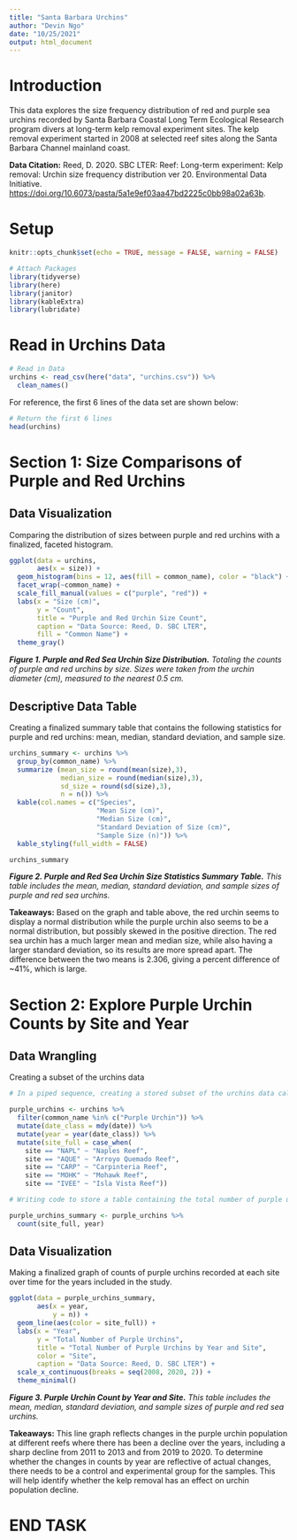 ```yaml
---
title: "Santa Barbara Urchins"
author: "Devin Ngo"
date: "10/25/2021"
output: html_document
---
```


# Introduction

This data explores the size frequency distribution of red and purple sea urchins recorded by Santa Barbara Coastal Long Term Ecological Research program divers at long-term kelp removal experiment sites. The kelp removal experiment started in 2008 at selected reef sites along the Santa Barbara Channel mainland coast.

**Data Citation:** Reed, D. 2020. SBC LTER: Reef: Long-term experiment: Kelp removal: Urchin size frequency distribution ver 20. Environmental Data Initiative. <https://doi.org/10.6073/pasta/5a1e9ef03aa47bd2225c0bb98a02a63b>.

# Setup

```r
knitr::opts_chunk$set(echo = TRUE, message = FALSE, warning = FALSE)

# Attach Packages
library(tidyverse)
library(here)
library(janitor)
library(kableExtra)
library(lubridate)
```

# Read in Urchins Data

```r
# Read in Data
urchins <- read_csv(here("data", "urchins.csv")) %>% 
  clean_names()
```

For reference, the first 6 lines of the data set are shown below:

```r
# Return the first 6 lines
head(urchins)
```

# Section 1: Size Comparisons of Purple and Red Urchins

## Data Visualization

Comparing the distribution of sizes between purple and red urchins with a finalized, faceted histogram.

```r
ggplot(data = urchins,
       aes(x = size)) +
  geom_histogram(bins = 12, aes(fill = common_name), color = "black") +
  facet_wrap(~common_name) +
  scale_fill_manual(values = c("purple", "red")) +
  labs(x = "Size (cm)",
       y = "Count",
       title = "Purple and Red Urchin Size Count",
       caption = "Data Source: Reed, D. SBC LTER",
       fill = "Common Name") +
  theme_gray()
```

***Figure 1. Purple and Red Sea Urchin Size Distribution.** Totaling the counts of purple and red urchins by size. Sizes were taken from the urchin diameter (cm), measured to the nearest 0.5 cm.*

## Descriptive Data Table

Creating a finalized summary table that contains the following statistics for purple and red urchins: mean, median, standard deviation, and sample size.

```r
urchins_summary <- urchins %>% 
  group_by(common_name) %>% 
  summarize (mean_size = round(mean(size),3),
             median_size = round(median(size),3),
             sd_size = round(sd(size),3),
             n = n()) %>% 
  kable(col.names = c("Species",
                      "Mean Size (cm)",
                      "Median Size (cm)",
                      "Standard Deviation of Size (cm)",
                      "Sample Size (n)")) %>% 
  kable_styling(full_width = FALSE)

urchins_summary
```

***Figure 2. Purple and Red Sea Urchin Size Statistics Summary Table.** This table includes the mean, median, standard deviation, and sample sizes of purple and red sea urchins.*

**Takeaways:** Based on the graph and table above, the red urchin seems to display a normal distribution while the purple urchin also seems to be a normal distribution, but possibly skewed in the positive direction. The red sea urchin has a much larger mean and median size, while also having a larger standard deviation, so its results are more spread apart. The difference between the two means is 2.306, giving a percent difference of \~41%, which is large.

# Section 2: Explore Purple Urchin Counts by Site and Year

## Data Wrangling

Creating a subset of the urchins data

```r
# In a piped sequence, creating a stored subset of the urchins data called purple_urchins in which it is: filtered to only include observations for purple urchins, converted the date to class “Date”, created a new column that only contains the year, and created a new column called site_full that contains the full name for each of the five sites.  

purple_urchins <- urchins %>% 
  filter(common_name %in% c("Purple Urchin")) %>% 
  mutate(date_class = mdy(date)) %>% 
  mutate(year = year(date_class)) %>% 
  mutate(site_full = case_when( 
    site == "NAPL" ~ "Naples Reef",
    site == "AQUE" ~ "Arroyo Quemado Reef",
    site == "CARP" ~ "Carpinteria Reef",
    site == "MOHK" ~ "Mohawk Reef",
    site == "IVEE" ~ "Isla Vista Reef"))
```

```r
# Writing code to store a table containing the total number of purple urchins observed by site and year.

purple_urchins_summary <- purple_urchins %>% 
  count(site_full, year)
```

## Data Visualization

Making a finalized graph of counts of purple urchins recorded at each site over time for the years included in the study.

```r
ggplot(data = purple_urchins_summary, 
       aes(x = year, 
           y = n)) + 
  geom_line(aes(color = site_full)) +
  labs(x = "Year",
       y = "Total Number of Purple Urchins",
       title = "Total Number of Purple Urchins by Year and Site",
       color = "Site",
       caption = "Data Source: Reed, D. SBC LTER") +
  scale_x_continuous(breaks = seq(2008, 2020, 2)) +
  theme_minimal()
```

***Figure 3. Purple Urchin Count by Year and Site.** This table includes the mean, median, standard deviation, and sample sizes of purple and red sea urchins.*

**Takeaways:** This line graph reflects changes in the purple urchin population at different reefs where there has been a decline over the years, including a sharp decline from 2011 to 2013 and from 2019 to 2020. To determine whether the changes in counts by year are reflective of actual changes, there needs to be a control and experimental group for the samples. This will help identify whether the kelp removal has an effect on urchin population decline. 

# END TASK
